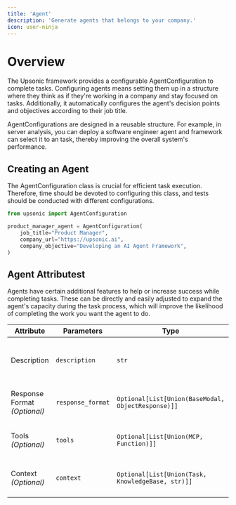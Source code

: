 ```yaml
---
title: 'Agent'
description: 'Generate agents that belongs to your company.'
icon: user-ninja
---
```


# Overview
The Upsonic framework provides a configurable AgentConfiguration to complete tasks. Configuring agents means setting them up in a structure where they think as if they're working in a company and stay focused on tasks. Additionally, it automatically configures the agent's decision points and objectives according to their job title.


AgentConfigurations are designed in a reusable structure. For example, in server analysis, you can deploy a software engineer agent and framework can select it to an task, thereby improving the overall system's performance.


## Creating an Agent

The AgentConfiguration class is crucial for efficient task execution. Therefore, time should be devoted to configuring this class, and tests should be conducted with different configurations.

```python
from upsonic import AgentConfiguration

product_manager_agent = AgentConfiguration(
    job_title="Product Manager",
    company_url="https://upsonic.ai",
    company_objective="Developing an AI Agent Framework",
)
```


## Agent Attributest

Agents have certain additional features to help or increase success while completing tasks. These can be directly and easily adjusted to expand the agent's capacity during the task process, which will improve the likelihood of completing the work you want the agent to do.

| Attribute                    | Parameters        | Type                                               | Description                                                 |
| ---------------------------- | ----------------- | -------------------------------------------------- | ----------------------------------------------------------- |
| Description                  | `description`     | `str`                                              | A clear and concise statement of what the task.             |
| Response Format *(Optional)* | `response_format` | `Optional[List[Union(BaseModal, ObjectResponse)]]` | Describe the response you expect.                         |
| Tools *(Optional)*           | `tools`           | `Optional[List[Union(MCP, Function)]]`             | The tools needed to complete the task.                      |
| Context *(Optional)*         | `context`         | `Optional[List[Union(Task, KnowledgeBase, str)]]`  | Context that helps accomplish the task |







